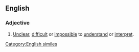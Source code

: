 ==English==

===Adjective===
{{en-adj|pos=[[clear]] [[as]] [[mud]]|-}}

# {{simile}} [[unclear|Unclear]], [[difficult]] or [[impossible]] to [[understand]] or [[interpret]].

[[Category:English similes]]